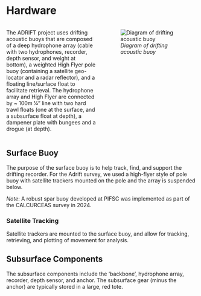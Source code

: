 

# Hardware

::: columns
::: {.column width="50%"}

The ADRIFT project uses drifting acoustic buoys that are composed of a deep hydrophone array (cable with two hydrophones, recorder, depth sensor, and weight at bottom), a weighted High Flyer pole buoy (containing a satellite geo-locator and a radar reflector), and a floating line/surface float to facilitate retrieval. The hydrophone array and High Flyer are connected by ~ 100m ¼" line with two hard trawl floats (one at the surface, and a subsurface float at depth), a dampener plate with bungees and a drogue (at depth). 

:::
::: {.column width="50%"}

![*Diagram of drifting acoustic buoy*](images/Screenshot%202022-10-26%20113539.png)

:::
:::



## Surface Buoy
The purpose of the surface buoy is to help track, find, and support the
drifting recorder. For the Adrift survey, we used a high-flyer style of pole buoy with satellite trackers mounted on the pole and the array is suspended below. 

::: callout-important
 *Note*: A robust spar buoy developed at PIFSC was implemented as part of the CALCURCEAS survey in 2024.
:::

### Satellite Tracking
Satellite trackers are mounted to the surface buoy, and allow for tracking, retrieving, and plotting of movement for analysis. 

## Subsurface Components
The subsurface components include the 'backbone', hydrophone array, recorder, depth sensor, and anchor. The subsurface gear (minus the anchor) are typically stored in a large, red tote. 







